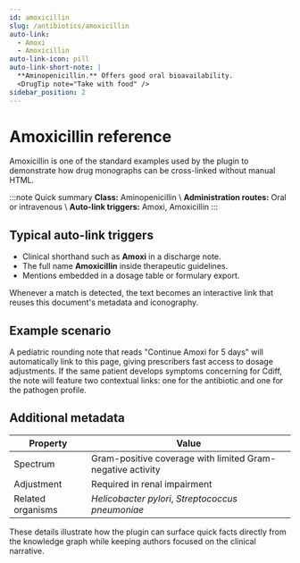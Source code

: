 ```yaml
---
id: amoxicillin
slug: /antibiotics/amoxicillin
auto-link:
  - Amoxi
  - Amoxicillin
auto-link-icon: pill
auto-link-short-note: |
  **Aminopenicillin.** Offers good oral bioavailability.
  <DrugTip note="Take with food" />
sidebar_position: 2
---
```


# Amoxicillin reference

Amoxicillin is one of the standard examples used by the plugin to demonstrate
how drug monographs can be cross-linked without manual HTML.

:::note Quick summary
**Class:** Aminopenicillin  \\
**Administration routes:** Oral or intravenous  \\
**Auto-link triggers:** Amoxi, Amoxicillin
:::

## Typical auto-link triggers

- Clinical shorthand such as **Amoxi** in a discharge note.
- The full name **Amoxicillin** inside therapeutic guidelines.
- Mentions embedded in a dosage table or formulary export.

Whenever a match is detected, the text becomes an interactive link that reuses
this document's metadata and iconography.

## Example scenario

A pediatric rounding note that reads "Continue Amoxi for 5 days" will automatically
link to this page, giving prescribers fast access to dosage adjustments.
If the same patient develops symptoms concerning for Cdiff, the note will
feature two contextual links: one for the antibiotic and one for the pathogen profile.

## Additional metadata

| Property | Value |
| --- | --- |
| Spectrum | Gram-positive coverage with limited Gram-negative activity |
| Adjustment | Required in renal impairment |
| Related organisms | *Helicobacter pylori*, *Streptococcus pneumoniae* |

These details illustrate how the plugin can surface quick facts directly from the
knowledge graph while keeping authors focused on the clinical narrative.
